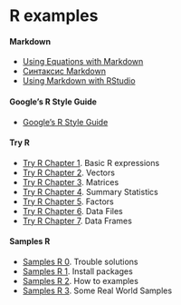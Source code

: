 R examples
========================================================

#### Markdown
* [Using Equations with Markdown](http://www.rstudio.com/ide/docs/authoring/using_markdown_equations)
* [Синтаксис Markdown](http://ru.wikipedia.org/wiki/Markdown)
* [Using Markdown with RStudio](http://www.rstudio.com/ide/docs/authoring/using_markdown)

#### Google's R Style Guide
* [Google's R Style Guide](http://google-styleguide.googlecode.com/svn/trunk/Rguide.xml)


#### Try R
* [Try R Chapter 1](Try R Chapter 1.html). Basic R expressions
* [Try R Chapter 2](Try R Chapter 2.html). Vectors
* [Try R Chapter 3](Try R Chapter 3.html). Matrices
* [Try R Chapter 4](Try R Chapter 4.html). Summary Statistics
* [Try R Chapter 5](Try R Chapter 5.html). Factors
* [Try R Chapter 6](Try R Chapter 6.html). Data Files
* [Try R Chapter 7](Try R Chapter 7.html). Data Frames

#### Samples R
* [Samples R 0](Samples R 0.html). Trouble solutions
* [Samples R 1](Samples R 1.html). Install packages
* [Samples R 2](Samples R 2.html). How to examples
* [Samples R 3](Samples R 3.html). Some Real World Samples

